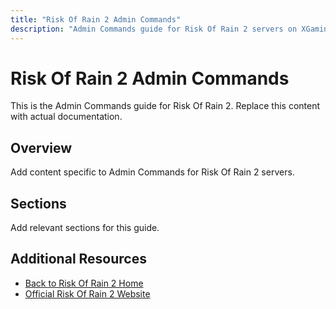 ```yaml
---
title: "Risk Of Rain 2 Admin Commands"
description: "Admin Commands guide for Risk Of Rain 2 servers on XGamingServer"
---
```


# Risk Of Rain 2 Admin Commands

This is the Admin Commands guide for Risk Of Rain 2. Replace this content with actual documentation.

## Overview

Add content specific to Admin Commands for Risk Of Rain 2 servers.

## Sections

Add relevant sections for this guide.

## Additional Resources

- [Back to Risk Of Rain 2 Home](./index)
- [Official Risk Of Rain 2 Website](https://example.com)
